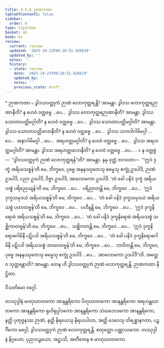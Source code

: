```yaml
---
title: 4.5.6 ဉာဏကထာ
tableOfContents: false
sidebar:
  order: 6
type: tipitaka
basket: ab
book: kv
review:
  current: review
  updated: '2025-10-23T09:20:51.926619'
  updated_by: ''
  notes: ''
  history:
  - state: review
    date: '2025-10-23T09:20:51.926619'
    updated_by: ''
    notes: ''
    previous_state: draft
---
```



<ReviewStatus review={frontmatter.review} showDetails={true} />

<HypothesisAnnotation frontmatter={frontmatter} />

<DynamicBreadcrumb />

<Paragraph type="center" book="kv">
* ဉာဏကထာ
</Paragraph>

<Division number="876" book="kv" e="ch" v="32" p="434">

<Paragraph number="2691" book="kv">
๐ ဒွါဒသဝတ္ထုကံ ဉာဏံ လောကုတ္တရန္တိ? အာမန္တာ. ဒွါဒသ လောကုတ္တရဉာဏာနီတိ? န ဟေဝံ ဝတ္တဗ္ဗေ …ပေ…  ဒွါဒသ လောကုတ္တရဉာဏာနီတိ? အာမန္တာ. ဒွါဒသ သောတာပတ္တိမဂ္ဂါတိ? န ဟေဝံ ဝတ္တဗ္ဗေ …ပေ…  ဒွါဒသ သောတာပတ္တိမဂ္ဂါတိ? အာမန္တာ. ဒွါဒသ သောတာပတ္တိဖလာနီတိ? န ဟေဝံ ဝတ္တဗ္ဗေ …ပေ…  ဒွါဒသ သကဒါဂါမိမဂ္ဂါ …ပေ…  အနာဂါမိမဂ္ဂါ …ပေ…  အရဟတ္တမဂ္ဂါတိ? န ဟေဝံ ဝတ္တဗ္ဗေ …ပေ…  ဒွါဒသ အရဟတ္တမဂ္ဂါတိ? အာမန္တာ. ဒွါဒသ အရဟတ္တဖလာနီတိ? န ဟေဝံ ဝတ္တဗ္ဗေ …ပေ… .
</Paragraph>

</Division>
<Division number="877" book="kv" e="ch" v="32" p="434">

<Paragraph number="2692" book="kv">
× န ဝတ္တဗ္ဗံ—  “ဒွါဒသဝတ္ထုကံ ဉာဏံ လောကုတ္တရန်”တိ? အာမန္တာ. နနု ဝုတ္တံ ဘဂဝတာ—  “‘ဣဒံ ဒုက္ခံ အရိယသစ္စန်’တိ မေ, ဘိက္ခဝေ, ပုဗ္ဗေ အနနုဿုတေသု ဓမ္မေသု စက္ခုံ ဥဒပါဒိ, ဉာဏံ ဥဒပါဒိ, ပညာ ဥဒပါဒိ, ဝိဇ္ဇာ ဥဒပါဒိ, အာလောကော ဥဒပါဒိ. ‘တံ ခေါ ပနိဒံ ဒုက္ခံ အရိယသစ္စံ ပရိညေယျန်’တိ မေ, ဘိက္ခဝေ …ပေ…  ပရိညာတန္တိ မေ, ဘိက္ခဝေ …ပေ…  ‘ဣဒံ ဒုက္ခသမုဒယံ အရိယသစ္စန်’တိ မေ, ဘိက္ခဝေ …ပေ…  ‘တံ ခေါ ပနိဒံ ဒုက္ခသမုဒယံ အရိယသစ္စံ ပဟာတဗ္ဗန်’တိ မေ, ဘိက္ခဝေ …ပေ…  ပဟီနန္တိ မေ, ဘိက္ခဝေ …ပေ…  ‘ဣဒံ ဒုက္ခနိရောဓံ အရိယသစ္စန်’တိ မေ, ဘိက္ခဝေ …ပေ…  ‘တံ ခေါ ပနိဒံ ဒုက္ခနိရောဓံ အရိယသစ္စံ သစ္ဆိကာတဗ္ဗန်’တိ မေ, ဘိက္ခဝေ …ပေ…  သစ္ဆိကတန္တိ မေ, ဘိက္ခဝေ …ပေ…  ‘ဣဒံ ဒုက္ခနိရောဓဂါမိနီ ပဋိပဒါ အရိယသစ္စန်’တိ မေ, ဘိက္ခဝေ …ပေ…  ‘တံ ခေါ ပနိဒံ ဒုက္ခနိရောဓဂါမိနီ ပဋိပဒါ အရိယသစ္စံ ဘာဝေတဗ္ဗန်’တိ မေ, ဘိက္ခဝေ …ပေ…  ဘာဝိတန္တိ မေ, ဘိက္ခဝေ, ပုဗ္ဗေ အနနုဿုတေသု ဓမ္မေသု စက္ခုံ ဥဒပါဒိ …ပေ…  အာလောကော ဥဒပါဒီ”တိ. အတ္ထေဝ သုတ္တန္တောတိ? အာမန္တာ. တေန ဟိ ဒွါဒသဝတ္ထုကံ ဉာဏံ လောကုတ္တရန္တိ.

</Paragraph>
</Division>

<Paragraph number="2693" type="center" book="kv">
ဉာဏကထာ နိဋ္ဌိတာ.

  
ဝီသတိမော ဝဂ္ဂေါ.



</Paragraph>

<Paragraph number="2694" type="center" book="kv">
တဿုဒ္ဒါနံ


</Paragraph>

<Paragraph number="2695" book="kv">
မာတုဃာတကော အာနန္တရိကော ပိတုဃာတကော အာနန္တရိကော အရဟန္တဃာတကော အာနန္တရိကော ရုဟိရုပ္ပါဒကော အာနန္တရိကော သံဃဘေဒကော အာနန္တရိကော, နတ္ထိ ပုထုဇ္ဇနဿ ဉာဏံ, နတ္ထိ နိရယေသု နိရယပါလာ, အတ္ထိ ဒေဝေသု တိရစ္ဆာနဂတာ, ပဉ္စင်္ဂိကော မဂ္ဂေါ, ဒွါဒသဝတ္ထုကံ ဉာဏံ လောကုတ္တရန္တိ.

</Paragraph>

<Paragraph number="2696" type="center" book="kv">
စတုတ္ထော ပဏ္ဏာသကော.



</Paragraph>

<Paragraph number="2697" type="center" book="kv">
တဿုဒ္ဒါနံ


</Paragraph>

<Paragraph number="2698" type="center" book="kv">
နိဂ္ဂဟော, ပုညသဉ္စယော, အဋ္ဌာသိ, အတီတေန စ မာတုဃာတကော.
</Paragraph>